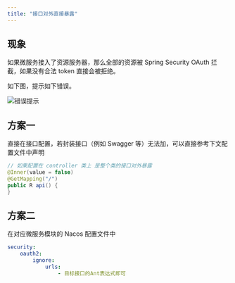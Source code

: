 ```yaml
---
title: "接口对外直接暴露"
---
```


## 现象

如果微服务接入了资源服务器，那么全部的资源被 Spring Security OAuth 拦截，如果没有合法 token 直接会被拒绝。

如下图，提示如下错误。

![错误提示](/images/1599313987030-1d13cd7b-bf62-4652-9345-9bc75cd14d35.jpeg)

## 方案一

<Note>
直接在接口配置，若封装接口（例如 Swagger 等）无法加，可以直接参考下文配置文件中声明
</Note>

```java
// 如果配置在 controller 类上 是整个类的接口对外暴露
@Inner(value = false)
@GetMapping("/")
public R api() {
}
```

## 方案二

<Warning>
在对应微服务模块的 Nacos 配置文件中
</Warning>

```yaml
security:
	oauth2:
		ignore:
			urls: 
				- 目标接口的Ant表达式即可
```
